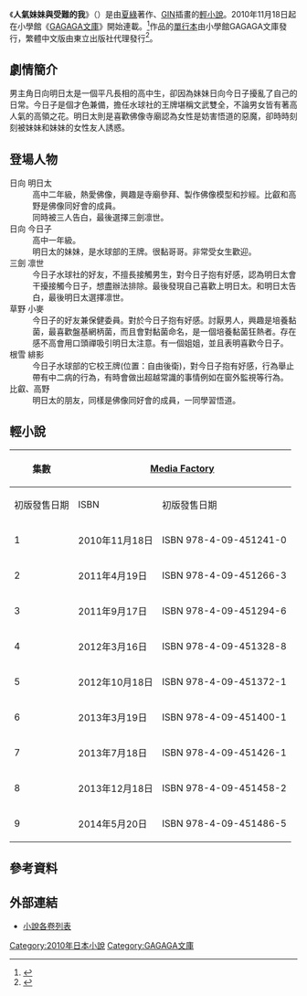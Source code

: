 {{Infobox animanga/Headerofja
|標題=人氣妹妹與受難的我
|圖像=人氣妹妹與受難的我.jpg
|尺寸=
|說明=《人氣妹妹與受難的我》第1本輕小說封面
|日文名稱=女子モテな妹と受難な俺
|英文名稱=
|假名=
|羅馬字=
}}
{{Infobox animanga/Novel
|標題=
|作者=[[夏綠|夏綠]]
|插圖=GIN
|出版社={{flagicon|Japan}} [[小學館|小學館]]<br>{{flagicon|Taiwan}} [[東立出版社|東立出版社]]
|其他出版社=
|連載雜誌= 
|label={{flagicon|Japan}} [[GAGAGA文庫|GAGAGA文庫]]
|發售日=
|開始=2010年11月18日 
|結束=
|冊數={{flagicon|Japan}} 9冊<br>{{flagicon|Taiwan}} 9冊
|話數= 
|其他=
}}
{{Infobox animanga/Footerofja}}
《'''人氣妹妹與受難的我'''》（{{lang|ja|女子モテな妹と受難な俺}}）是由[[夏綠|夏綠]]著作、[[GIN(插畫家)|GIN]]插畫的[[輕小說|輕小說]]。2010年11月18日起在小學館《[[GAGAGA文庫|GAGAGA文庫]]》開始連載。<ref>{{cite web |archiveurl=https://web.archive.org/web/20101124113909/http://gagaga-lululu.jp/gagaga/newrelease/index.html |url=http://gagaga-lululu.jp/gagaga/newrelease/index.html |archivedate=2010-11-24 |title=新刊情報 |publisher=[[GAGAGA文庫|GAGAGA文庫]] |accessdate=2015-09-02 |language=ja |deadurl=yes }}</ref>作品的[[單行本|單行本]]由小學館GAGAGA文庫發行，繁體中文版由東立出版社代理發行<ref>{{cite web|url=http://www.tongli.com.tw/BooksDetail.aspx?BD=NJ0017001|title=東立官網|publisher=[[東立出版社|東立出版社]]|accessdate=2015-09-02|language=zh-tw|archive-date=2016-03-04|archive-url=https://web.archive.org/web/20160304114920/http://www.tongli.com.tw/BooksDetail.aspx?BD=NJ0017001|dead-url=no}}</ref>。

== 劇情簡介 ==
男主角日向明日太是一個平凡長相的高中生，卻因為妹妹日向今日子擾亂了自己的日常。今日子是個才色兼備，擔任水球社的王牌堪稱文武雙全，不論男女皆有著高人氣的高領之花。明日太則是喜歡佛像寺廟認為女性是妨害悟道的惡魔，卻時時刻刻被妹妹和妹妹的女性友人誘惑。

== 登場人物 ==
; 日向 明日太
: 高中二年級，熱愛佛像，興趣是寺廟參拜、製作佛像模型和抄經。比叡和高野是佛像同好會的成員。
: 同時被三人告白，最後選擇三劍凛世。
; 日向 今日子
: 高中一年級。
: 明日太的妹妹，是水球部的王牌。很黏哥哥。非常受女生歡迎。
; 三劍 凛世
: 今日子水球社的好友，不擅長接觸男生，對今日子抱有好感，認為明日太會干擾接觸今日子，想盡辦法排除。最後發現自己喜歡上明日太。和明日太告白，最後明日太選擇凛世。
; 草野 小麥
: 今日子的好友兼保健委員。對於今日子抱有好感。討厭男人，興趣是培養黏菌，最喜歡盤基網柄菌，而且會對黏菌命名，是一個培養黏菌狂熱者。存在感不高會用口頭禪吸引明日太注意。有一個姐姐，並且表明喜歡今日子。
; 根雪 緋影
: 今日子水球部的它校王牌(位置：自由後衛)，對今日子抱有好感，行為舉止帶有中二病的行為，有時會做出超越常識的事情例如在窗外監視等行為。
; 比叡、高野
: 明日太的朋友，同樣是佛像同好會的成員，一同學習悟道。

== 輕小說 ==
{| class=wikitable style="font-size:small;"
!rowspan="2"|集數
!colspan="2"|{{flagicon|Japan}} [[Media_Factory|Media Factory]]
!colspan="2"|{{flagicon|Taiwan}} {{flagicon|HK}} [[東立出版社|東立出版社]]
|-
!初版發售日期!!ISBN!!初版發售日期!!ISBN
|-
! 1
| 2010年11月18日
| ISBN 978-4-09-451241-0
| 2012年5月11日
| ISBN 978-986-10-9944-6
|-
! 2
| 2011年4月19日
| ISBN 978-4-09-451266-3
| 2012年9月6日
| ISBN 978-986-317-836-1
|-
! 3
| 2011年9月17日
| ISBN 978-4-09-451294-6
| 2012年11月26日
| ISBN 978-986-324-245-1
|-
! 4
| 2012年3月16日
| ISBN 978-4-09-451328-8
| 2013年1月24日
| ISBN 978-986-324-714-2
|-
! 5
| 2012年10月18日
| ISBN 978-4-09-451372-1
| 2013年7月8日
| ISBN 978-986-332-962-6
|-
! 6
| 2013年3月19日
| ISBN 978-4-09-451400-1
| 2013年11月25日
| ISBN 978-986-337-654-5
|-
! 7
| 2013年7月18日
| ISBN 978-4-09-451426-1
| 2014年6月16日
| ISBN 978-986-365-015-7
|-
! 8
| 2013年12月18日
| ISBN 978-4-09-451458-2
| 2015年8月17日 
| ISBN 978-986-431-961-9 
|-
! 9
| 2014年5月20日
| ISBN 978-4-09-451486-5
| 2016年1月25日 
| ISBN 978-986-462-818-6
|}

== 參考資料 ==
{{Reflist}}

== 外部連結 ==
* [http://www.shogakukan.co.jp/books/volumes/_id_26208 小說各卷列表]{{ja icon}}

{{DEFAULTSORT:Joshi motena imōto to junan'na ore}}
[[Category:2010年日本小說|Category:2010年日本小說]]
[[Category:GAGAGA文庫|Category:GAGAGA文庫]]